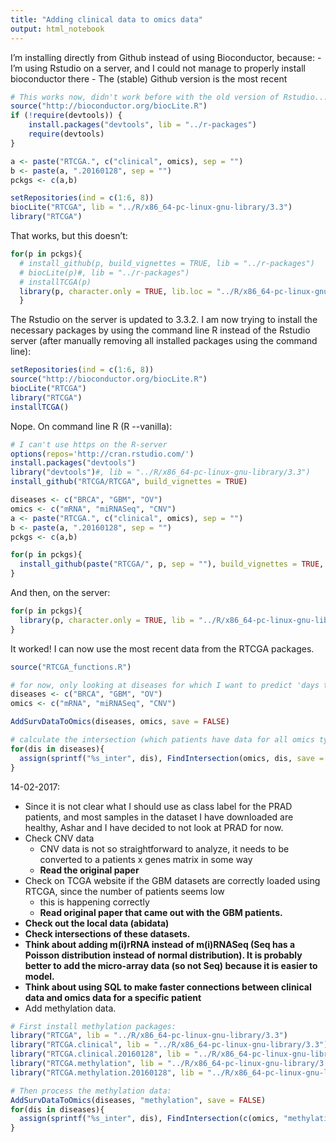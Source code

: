 ```yaml
---
title: "Adding clinical data to omics data"
output: html_notebook
---
```

I'm installing directly from Github instead of using Bioconductor, because:
- I'm using Rstudio on a server, and I could not manage to properly install bioconductor there
- The (stable) Github version is the most recent
```r
# This works now, didn't work before with the old version of Rstudio...
source("http://bioconductor.org/biocLite.R")
if (!require(devtools)) {
    install.packages("devtools", lib = "../r-packages")
    require(devtools)
}
```

```r
a <- paste("RTCGA.", c("clinical", omics), sep = "")
b <- paste(a, ".20160128", sep = "")
pckgs <- c(a,b)

setRepositories(ind = c(1:6, 8))
biocLite("RTCGA", lib = "../R/x86_64-pc-linux-gnu-library/3.3")
library("RTCGA")
```
That works, but this doesn't:
```r
for(p in pckgs){
  # install_github(p, build_vignettes = TRUE, lib = "../r-packages")
  # biocLite(p)#, lib = "../r-packages")
  # installTCGA(p)
  library(p, character.only = TRUE, lib.loc = "../R/x86_64-pc-linux-gnu-library/3.3")
  }
```
The Rstudio on the server is updated to 3.3.2. I am now trying to install the necessary packages by using the command line R instead of the Rstudio server (after manually removing all installed packages using the command line):
```r
setRepositories(ind = c(1:6, 8))
source("http://bioconductor.org/biocLite.R")
biocLite("RTCGA")
library("RTCGA")
installTCGA()
```

Nope. On command line R (R \-\-vanilla):

```r
# I can't use https on the R-server
options(repos='http://cran.rstudio.com/')
install.packages("devtools")
library("devtools")#, lib = "../R/x86_64-pc-linux-gnu-library/3.3")
install_github("RTCGA/RTCGA", build_vignettes = TRUE)

diseases <- c("BRCA", "GBM", "OV")
omics <- c("mRNA", "miRNASeq", "CNV")
a <- paste("RTCGA.", c("clinical", omics), sep = "")
b <- paste(a, ".20160128", sep = "")
pckgs <- c(a,b)

for(p in pckgs){
  install_github(paste("RTCGA/", p, sep = ""), build_vignettes = TRUE, force = TRUE)
}
```
And then, on the server:
```r
for(p in pckgs){
  library(p, character.only = TRUE, lib = "../R/x86_64-pc-linux-gnu-library/3.3")
}
```
It worked! I can now use the most recent data from the RTCGA packages.

```r
source("RTCGA_functions.R")

# for now, only looking at diseases for which I want to predict 'days to death'
diseases <- c("BRCA", "GBM", "OV")
omics <- c("mRNA", "miRNASeq", "CNV")

AddSurvDataToOmics(diseases, omics, save = FALSE)

# calculate the intersection (which patients have data for all omics types)
for(dis in diseases){
  assign(sprintf("%s_inter", dis), FindIntersection(omics, dis, save = FALSE))
}
```
14-02-2017:

* Since it is not clear what I should use as class label for the PRAD patients, and most samples in the dataset I have downloaded are healthy, Ashar and I have decided to not look at PRAD for now.
* Check CNV data
    + CNV data is not so straightforward to analyze, it needs to be converted to a patients x genes matrix in some way
    + **Read the original paper**
* Check on TCGA website if the GBM datasets are correctly loaded using RTCGA, since the number of patients seems low
    + this is happening correctly
    + **Read original paper that came out with the GBM patients.**
* **Check out the local data (abidata)**
* **Check intersections of these datasets.**
* **Think about adding m(i)rRNA instead of m(i)RNASeq (Seq has a Poisson distribution instead of normal distribution). It is probably better to add the micro-array data (so not Seq) because it is easier to model.**
* **Think about using SQL to make faster connections between clinical data and omics data for a specific patient**
* Add methylation data.
```r
# First install methylation packages:
library("RTCGA", lib = "../R/x86_64-pc-linux-gnu-library/3.3")
library("RTCGA.clinical", lib = "../R/x86_64-pc-linux-gnu-library/3.3")
library("RTCGA.clinical.20160128", lib = "../R/x86_64-pc-linux-gnu-library/3.3")
library("RTCGA.methylation", lib = "../R/x86_64-pc-linux-gnu-library/3.3")
library("RTCGA.methylation.20160128", lib = "../R/x86_64-pc-linux-gnu-library/3.3")
```
```r
# Then process the methylation data:
AddSurvDataToOmics(diseases, "methylation", save = FALSE)
for(dis in diseases){
  assign(sprintf("%s_inter", dis), FindIntersection(c(omics, "methylation"), dis, save = FALSE))
}
```


